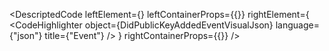 
<DescriptedCode
  leftElement={<DidPublicKeyAddedEventDesc />}
  leftContainerProps={{}}
  rightElement={
    <CodeHighlighter
      object={DidPublicKeyAddedEventVisualJson}
      language={"json"}
      title={"Event"}
    />
  }
  rightContainerProps={{}}
/>
